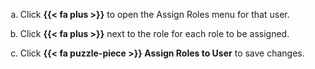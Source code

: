 a. Click **{{< fa plus >}}** to open the Assign Roles menu for that user.

a. Click **{{< fa plus >}}** next to the role for each role to be assigned.

a. Click **{{< fa puzzle-piece >}} Assign Roles to User** to save changes.